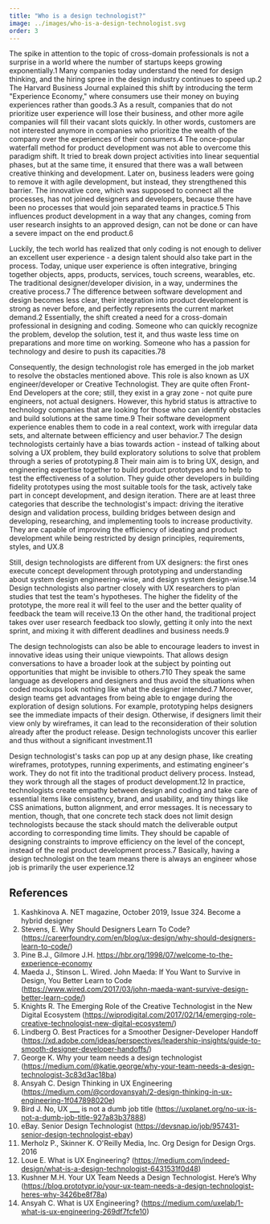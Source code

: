 ```yaml
---
title: "Who is a design technologist?"
image: ../images/who-is-a-design-technologist.svg
order: 3
---
```


The spike in attention to the topic of cross-domain professionals is not a
surprise in a world where the number of startups keeps growing
exponentially.<ref>1</ref> Many companies today understand the need for design
thinking, and the hiring spree in the design industry continues to speed
up.<ref>2</ref> The Harvard Business Journal explained this shift by introducing
the term "Experience Economy," where consumers use their money on buying
experiences rather than goods.<ref>3</ref> As a result, companies that do not
prioritize user experience will lose their business, and other more agile
companies will fill their vacant slots quickly. In other words, customers are
not interested anymore in companies who prioritize the wealth of the company
over the experiences of their consumers.<ref>4</ref> The once-popular waterfall
method for product development was not able to overcome this paradigm shift. It
tried to break down project activities into linear sequential phases, but at the
same time, it ensured that there was a wall between creative thinking and
development. Later on, business leaders were going to remove it with agile
development, but instead, they strengthened this barrier. The innovative core,
which was supposed to connect all the processes, has not joined designers and
developers, because there have been no processes that would join separated teams
in practice.<ref>5</ref> This influences product development in a way that any
changes, coming from user research insights to an approved design, can not be
done or can have a severe impact on the end product.<ref>6</ref>

Luckily, the tech world has realized that only coding is not enough to deliver
an excellent user experience - a design talent should also take part in the
process. Today, unique user experience is often integrative, bringing together
objects, apps, products, services, touch screens, wearables, etc. The
traditional designer/developer division, in a way, undermines the creative
process.<ref>7</ref> The difference between software development and design
becomes less clear, their integration into product development is strong as
never before, and perfectly represents the current market demand.<ref>2</ref>
Essentially, the shift created a need for a cross-domain professional in
designing and coding. Someone who can quickly recognize the problem, develop the
solution, test it, and thus waste less time on preparations and more time on
working. Someone who has a passion for technology and desire to push its
capacities.<ref>7</ref><ref>8</ref>

Consequently, the design technologist role has emerged in the job market to
resolve the obstacles mentioned above. This role is also known as UX
engineer/developer or Creative Technologist. They are quite often Front-End
Developers at the core; still, they exist in a gray zone - not quite pure
engineers, not actual designers. However, this hybrid status is attractive to
technology companies that are looking for those who can identify obstacles and
build solutions at the same time.<ref>9</ref> Their software development
experience enables them to code in a real context, work with irregular data
sets, and alternate between efficiency and user behavior.<ref>7</ref> The design
technologists certainly have a bias towards action - instead of talking about
solving a UX problem, they build exploratory solutions to solve that problem
through a series of prototyping.<ref>8</ref> Their main aim is to bring UX,
design, and engineering expertise together to build product prototypes and to
help to test the effectiveness of a solution. They guide other developers in
building fidelity prototypes using the most suitable tools for the task,
actively take part in concept development, and design iteration. There are at
least three categories that describe the technologist's impact: driving the
iterative design and validation process, building bridges between design and
developing, researching, and implementing tools to increase productivity. They
are capable of improving the efficiency of ideating and product development
while being restricted by design principles, requirements, styles, and
UX.<ref>8</ref>

Still, design technologists are different from UX designers: the first ones
execute concept development through prototyping and understanding about system
design engineering-wise, and design system design-wise.<ref>14</ref> Design
technologists also partner closely with UX researchers to plan studies that test
the team's hypotheses. The higher the fidelity of the prototype, the more real
it will feel to the user and the better quality of feedback the team will
receive.<ref>13</ref> On the other hand, the traditional project takes over user
research feedback too slowly, getting it only into the next sprint, and mixing
it with different deadlines and business needs.<ref>9</ref>

The design technologists can also be able to encourage leaders to invest in
innovative ideas using their unique viewpoints. That allows design conversations
to have a broader look at the subject by pointing out opportunities that might
be invisible to others.<ref>7</ref><ref>10</ref> They speak the same language as
developers and designers and thus avoid the situations when coded mockups look
nothing like what the designer intended.<ref>7</ref> Moreover, design teams get
advantages from being able to engage during the exploration of design solutions.
For example, prototyping helps designers see the immediate impacts of their
design. Otherwise, if designers limit their view only by wireframes, it can lead
to the reconsideration of their solution already after the product release.
Design technologists uncover this earlier and thus without a significant
investment.<ref>11</ref>

Design technologist's tasks can pop up at any design phase, like creating
wireframes, prototypes, running experiments, and estimating engineer's work.
They do not fit into the traditional product delivery process. Instead, they
work through all the stages of product development.<ref>12</ref> In practice,
technologists create empathy between design and coding and take care of
essential items like consistency, brand, and usability, and tiny things like CSS
animations, button alignment, and error messages. It is necessary to mention,
though, that one concrete tech stack does not limit design technologists because
the stack should match the deliverable output according to corresponding time
limits. They should be capable of designing constraints to improve efficiency on
the level of the concept, instead of the real product development
process.<ref>7</ref> Basically, having a design technologist on the team means
there is always an engineer whose job is primarily the user
experience.<ref>12</ref>

## References

1. Kashkinova A. NET magazine, October 2019, Issue 324. Become a hybrid designer
2. Stevens, E. Why Should Designers Learn To Code?
   (https://careerfoundry.com/en/blog/ux-design/why-should-designers-learn-to-code/)
3. Pine B.J., Gilmore J.H.
   https://hbr.org/1998/07/welcome-to-the-experience-economy
4. Maeda J., Stinson L. Wired. John Maeda: If You Want to Survive in Design, You
   Better Learn to Code
   (https://www.wired.com/2017/03/john-maeda-want-survive-design-better-learn-code/)
5. Knights R. The Emerging Role of the Creative Technologist in the New Digital
   Ecosystem
   (https://wiprodigital.com/2017/02/14/emerging-role-creative-technologist-new-digital-ecosystem/)
6. Lindberg O. Best Practices for a Smoother Designer-Developer Handoff
   (https://xd.adobe.com/ideas/perspectives/leadership-insights/guide-to-smooth-designer-developer-handoffs/)
7. George K. Why your team needs a design technologist
   (https://medium.com/@katie.george/why-your-team-needs-a-design-technologist-3c83d3ac18ba)
8. Ansyah C. Design Thinking in UX Engineering
   (https://medium.com/@cordovansyah/2-design-thinking-in-ux-engineering-1f047898020e)
9. Bird J. No, UX **\_\_\_** is not a dumb job title
   (https://uxplanet.org/no-ux-is-not-a-dumb-job-title-927a83b37888)
10. eBay. Senior Design Technologist
    (https://devsnap.io/job/957431-senior-design-technologist-ebay)
11. Merholz P., Skinner K. O'Reilly Media, Inc. Org Design for Design Orgs. 2016
12. Loue E. What is UX Engineering?
    (https://medium.com/indeed-design/what-is-a-design-technologist-6431531f0d48)
13. Kushner M.H. Your UX Team Needs a Design Technologist. Here’s Why
    (https://blog.prototypr.io/your-ux-team-needs-a-design-technologist-heres-why-3426be8f78a)
14. Ansyah C. What is UX Engineering?
    (https://medium.com/uxelab/1-what-is-ux-engineering-269df7fcfe10)
